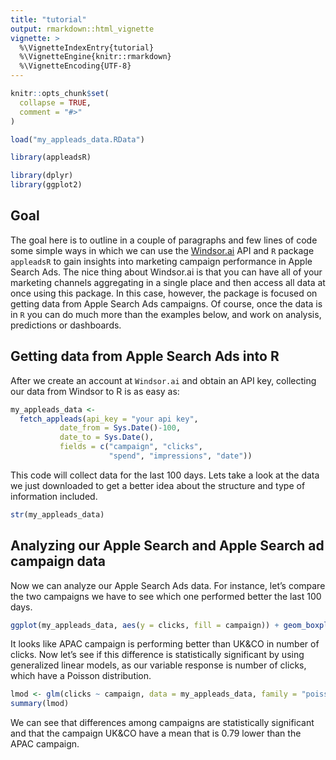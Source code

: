 ```yaml
---
title: "tutorial"
output: rmarkdown::html_vignette
vignette: >
  %\VignetteIndexEntry{tutorial}
  %\VignetteEngine{knitr::rmarkdown}
  %\VignetteEncoding{UTF-8}
---
```


```r
knitr::opts_chunk$set(
  collapse = TRUE,
  comment = "#>"
)

load("my_appleads_data.RData")
```

```r
library(appleadsR)

library(dplyr)
library(ggplot2)
```


## Goal

The goal here is to outline in a couple of paragraphs and few lines of code some simple ways in which we can use the [Windsor.ai](https://windsor.ai/) API and `R` package `appleadsR` to gain insights into marketing campaign performance in Apple Search Ads. The nice thing about Windsor.ai is that you can have all of your marketing channels aggregating in a single place and then access all data at once using this package. In this case, however, the package is focused on getting data from Apple Search Ads campaigns. Of course, once the data is in `R` you can do much more than the examples below, and work on analysis, predictions or dashboards.

## Getting data from Apple Search Ads into R

After we create an account at  `Windsor.ai`  and obtain an API key, collecting our data from Windsor to R is as easy as:


```r

my_appleads_data <-
  fetch_appleads(api_key = "your api key",
           date_from = Sys.Date()-100,
           date_to = Sys.Date(),
           fields = c("campaign", "clicks",
                      "spend", "impressions", "date")) 
```

This code will collect data for the last 100 days. Lets take a look at the data we just downloaded to get a better idea about the structure and type of information included. 

```r
str(my_appleads_data)
```

## Analyzing our Apple Search  and Apple Search ad campaign data 

Now we can analyze our Apple Search Ads data. For instance, let's compare the two campaigns we have to see which one performed better the last 100 days. 

```r
ggplot(my_appleads_data, aes(y = clicks, fill = campaign)) + geom_boxplot()
```

It looks like APAC campaign is performing better than  UK&CO in number of clicks. Now let's see if this difference is statistically significant by using generalized linear models, as our variable response is number of clicks, which have a Poisson distribution.

```r
lmod <- glm(clicks ~ campaign, data = my_appleads_data, family = "poisson")
summary(lmod)
```

We can see that differences among campaigns are statistically significant and that the campaign UK&CO have a mean that is 0.79 lower than the APAC campaign.
